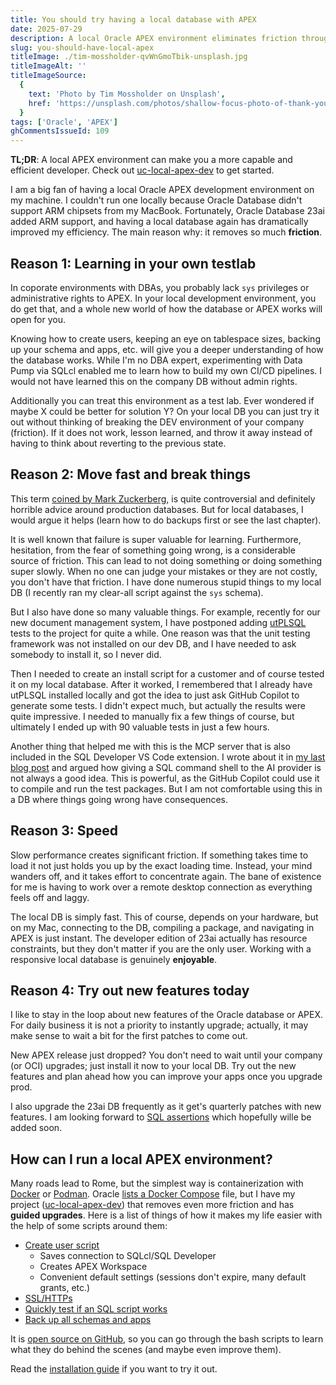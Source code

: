 ```yaml
---
title: You should try having a local database with APEX
date: 2025-07-29
description: A local Oracle APEX environment eliminates friction through  safe experimentation, administrative access, and instant performance.
slug: you-should-have-local-apex
titleImage: ./tim-mossholder-qvWnGmoTbik-unsplash.jpg
titleImageAlt: ''
titleImageSource:
  {
    text: 'Photo by Tim Mossholder on Unsplash',
    href: 'https://unsplash.com/photos/shallow-focus-photo-of-thank-you-for-shopping-signage-qvWnGmoTbik',
  }
tags: ['Oracle', 'APEX']
ghCommentsIssueId: 109
---
```


**TL;DR**: A local APEX environment can make you a more capable and efficient developer. Check out [uc-local-apex-dev](https://www.united-codes.com/products/uc-local-apex-dev/docs/) to get started.

I am a big fan of having a local Oracle APEX development environment on my machine. I couldn't run one locally because Oracle Database didn't support ARM chipsets from my MacBook. Fortunately, Oracle Database 23ai added ARM support, and having a local database again has dramatically improved my efficiency. The main reason why: it removes so much **friction**.

## Reason 1: Learning in your own testlab

In coporate environments with DBAs, you probably lack `sys` privileges or administrative rights to APEX. In your local development environment, you do get that, and a whole new world of how the database or APEX works will open for you.

Knowing how to create users, keeping an eye on tablespace sizes, backing up your schema and apps, etc. will give you a deeper understanding of how the database works. While I'm no DBA expert, experimenting with Data Pump via SQLcl enabled me to learn how to build my own CI/CD pipelines. I would not have learned this on the company DB without admin rights.

Additionally you can treat this environment as a test lab. Ever wondered if maybe X could be better for solution Y? On your local DB you can just try it out without thinking of breaking the DEV environment of your company (friction). If it does not work, lesson learned, and throw it away instead of having to think about reverting to the previous state.

## Reason 2: Move fast and break things

This term [coined by Mark Zuckerberg,](https://en.wikipedia.org/wiki/Move_fast_and_break_things) is quite controversial and definitely horrible advice around production databases. But for local databases, I would argue it helps (learn how to do backups first or see the last chapter).

It is well known that failure is super valuable for learning. Furthermore, hesitation, from the fear of something going wrong, is a considerable source of friction. This can lead to not doing something or doing something super slowly. When no one can judge your mistakes or they are not costly, you don't have that friction. I have done numerous stupid things to my local DB (I recently ran my clear-all script against the `sys` schema).

But I also have done so many valuable things. For example, recently for our new document management system, I have postponed adding [utPLSQL](https://www.utplsql.org/) tests to the project for quite a while. One reason was that the unit testing framework was not installed on our dev DB, and I have needed to ask somebody to install it, so I never did.

Then I needed to create an install script for a customer and of course tested it on my local database. After it worked, I remembered that I already have utPLSQL installed locally and got the idea to just ask GitHub Copilot to generate some tests. I didn't expect much, but actually the results were quite impressive. I needed to manually fix a few things of course, but ultimately I ended up with 90 valuable tests in just a few hours.

Another thing that helped me with this is the MCP server that is also included in the SQL Developer VS Code extension. I wrote about it in [my last blog post](https://hartenfeller.dev/blog/demystifying-sqlcl-mcp-server) and argued how giving a SQL command shell to the AI provider is not always a good idea. This is powerful, as the GitHub Copilot could use it to compile and run the test packages. But I am not comfortable using this in a DB where things going wrong have consequences.

## Reason 3: Speed

Slow performance creates significant friction. If something takes time to load it not just holds you up by the exact loading time. Instead, your mind wanders off, and it takes effort to concentrate again. The bane of existence for me is having to work over a remote desktop connection as everything feels off and laggy.

The local DB is simply fast. This of course, depends on your hardware, but on my Mac, connecting to the DB, compiling a package, and navigating in APEX is just instant. The developer edition of 23ai actually has resource constraints, but they don't matter if you are the only user. Working with a responsive local database is genuinely **enjoyable**.

## Reason 4: Try out new features today

I like to stay in the loop about new features of the Oracle database or APEX. For daily business it is not a priority to instantly upgrade; actually, it may make sense to wait a bit for the first patches to come out.

New APEX release just dropped? You don't need to wait until your company (or OCI) upgrades; just install it now to your local DB. Try out the new features and plan ahead how you can improve your apps once you upgrade prod.

I also upgrade the 23ai DB frequently as it get's quarterly patches with new features. I am looking forward to [SQL assertions](https://forums.oracle.com/ords/apexds/post/sql-assertions-declarative-multi-row-constraints-7133) which hopefully wille be added soon.

## How can I run a local APEX environment?

Many roads lead to Rome, but the simplest way is containerization with [Docker](https://www.docker.com/) or [Podman](https://podman.io/). Oracle [lists a Docker Compose](https://container-registry.oracle.com/ords/ocr/ba/database/ords#:~:text=Help%20Center.-,Sample%20Compose%20file,-name%3A%20demo%0Aservices) file, but I have my project ([uc-local-apex-dev](https://www.united-codes.com/products/uc-local-apex-dev/docs/)) that removes even more friction and has **guided upgrades**. Here is a list of things of how it makes my life easier with the help of some scripts around them:

- [Create user script](https://www.united-codes.com/products/uc-local-apex-dev/docs/getting-started/creating-users/)
  - Saves connection to SQLcl/SQL Developer
  - Creates APEX Workspace
  - Convenient default settings (sessions don't expire, many default grants, etc.)
- [SSL/HTTPs](https://www.united-codes.com/products/uc-local-apex-dev/docs/getting-started/common-tasks/#ssl-configuration)
- [Quickly test if an SQL script works](https://www.united-codes.com/products/uc-local-apex-dev/docs/getting-started/install-apps-scripts/)
- [Back up all schemas and apps](https://www.united-codes.com/products/uc-local-apex-dev/docs/getting-started/backups/)

It is [open source on GitHub](https://github.com/United-Codes/uc-local-apex-dev), so you can go through the bash scripts to learn what they do behind the scenes (and maybe even improve them).

Read the [installation guide](https://www.united-codes.com/products/uc-local-apex-dev/docs/getting-started/) if you want to try it out.
